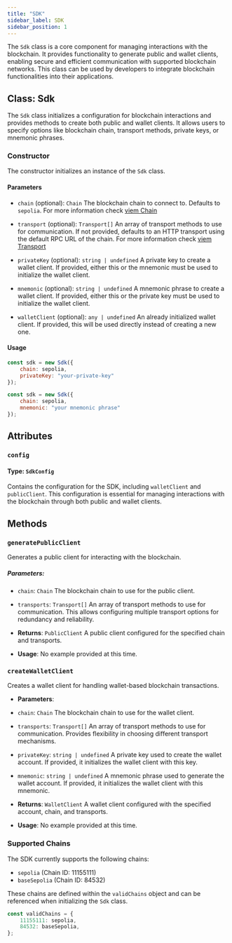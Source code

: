 ```yaml
---
title: "SDK"
sidebar_label: SDK
sidebar_position: 1
---
```


The `Sdk` class is a core component for managing interactions with the blockchain. It provides functionality to generate public and wallet clients, enabling secure and efficient communication with supported blockchain networks. This class can be used by developers to integrate blockchain functionalities into their applications.

## Class: Sdk

The `Sdk` class initializes a configuration for blockchain interactions and provides methods to create both public and wallet clients. It allows users to specify options like blockchain chain, transport methods, private keys, or mnemonic phrases.

### Constructor

The constructor initializes an instance of the `Sdk` class.

#### Parameters

- `chain` (optional): `Chain`
The blockchain chain to connect to. Defaults to `sepolia`. For more information check [viem Chain](https://viem.sh/docs/glossary/terms#chain)

- `transport` (optional): `Transport[]`
An array of transport methods to use for communication. If not provided, defaults to an HTTP transport using the default RPC URL of the chain. For more information check [viem Transport](https://viem.sh/docs/glossary/terms#transport)

- `privateKey` (optional): `string | undefined`
A private key to create a wallet client. If provided, either this or the mnemonic must be used to initialize the wallet client.

- `mnemonic` (optional): `string | undefined`
A mnemonic phrase to create a wallet client. If provided, either this or the private key must be used to initialize the wallet client.

- `walletClient` (optional): `any | undefined`
An already initialized wallet client. If provided, this will be used directly instead of creating a new one.

#### Usage

```javascript
const sdk = new Sdk({
    chain: sepolia,
    privateKey: "your-private-key"
});
```

```javascript
const sdk = new Sdk({
    chain: sepolia,
    mnemonic: "your mnemonic phrase"
});
```

## Attributes

### `config`
#### Type: `SdkConfig`
Contains the configuration for the SDK, including `walletClient` and `publicClient`. This configuration is essential for managing interactions with the blockchain through both public and wallet clients.

## Methods

### `generatePublicClient`

Generates a public client for interacting with the blockchain.

##### Parameters:
- `chain`: `Chain`
The blockchain chain to use for the public client.

- `transports`: `Transport[]`
An array of transport methods to use for communication. This allows configuring multiple transport options for redundancy and reliability.

- **Returns**: `PublicClient`
A public client configured for the specified chain and transports.

- **Usage**:
No example provided at this time.

### `createWalletClient`

Creates a wallet client for handling wallet-based blockchain transactions.

- **Parameters**:
- `chain`: `Chain`
The blockchain chain to use for the wallet client.

- `transports`: `Transport[]`
An array of transport methods to use for communication. Provides flexibility in choosing different transport mechanisms.

- `privateKey`: `string | undefined`
A private key used to create the wallet account. If provided, it initializes the wallet client with this key.

- `mnemonic`: `string | undefined`
A mnemonic phrase used to generate the wallet account. If provided, it initializes the wallet client with this mnemonic.

- **Returns**: `WalletClient`
A wallet client configured with the specified account, chain, and transports.

- **Usage**:
No example provided at this time.

### Supported Chains

The SDK currently supports the following chains:

- `sepolia` (Chain ID: 11155111)
- `baseSepolia` (Chain ID: 84532)

These chains are defined within the `validChains` object and can be referenced when initializing the `Sdk` class.

```javascript
const validChains = {
    11155111: sepolia,
    84532: baseSepolia,
};
